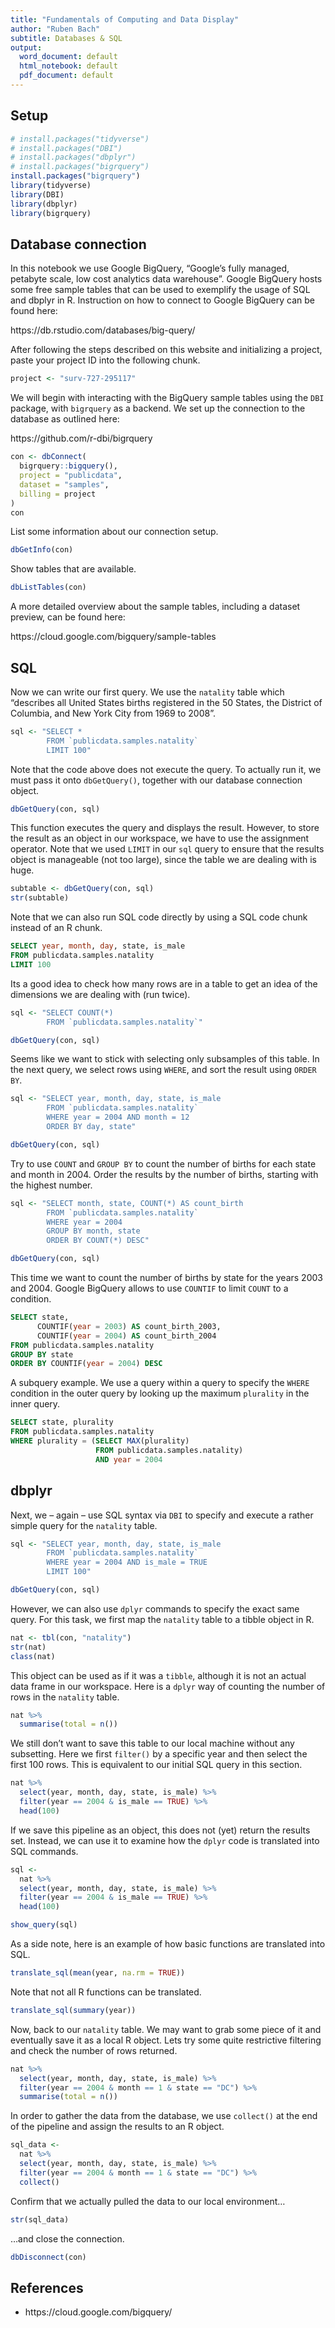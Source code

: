 ```yaml
---
title: "Fundamentals of Computing and Data Display"
author: "Ruben Bach"
subtitle: Databases & SQL
output:
  word_document: default
  html_notebook: default
  pdf_document: default
---
```


## Setup

```r
# install.packages("tidyverse")
# install.packages("DBI")
# install.packages("dbplyr")
# install.packages("bigrquery")
install.packages("bigrquery")
library(tidyverse)
library(DBI)
library(dbplyr)
library(bigrquery)
```

## Database connection

In this notebook we use Google BigQuery, "Google's fully managed, petabyte scale, low cost analytics data warehouse". Google BigQuery hosts some free sample tables that can be used to exemplify the usage of SQL and dbplyr in R. Instruction on how to connect to Google BigQuery can be found here:

https://db.rstudio.com/databases/big-query/

After following the steps described on this website and initializing a project, paste your project ID into the following chunk.

```r
project <- "surv-727-295117"
```

We will begin with interacting with the BigQuery sample tables using the `DBI` package, with `bigrquery` as a backend. We set up the connection to the database as outlined here:

https://github.com/r-dbi/bigrquery

```r
con <- dbConnect(
  bigrquery::bigquery(),
  project = "publicdata",
  dataset = "samples",
  billing = project
)
con 
```

List some information about our connection setup.

```r
dbGetInfo(con)
```

Show tables that are available.

```r
dbListTables(con)
```

A more detailed overview about the sample tables, including a dataset preview, can be found here:

https://cloud.google.com/bigquery/sample-tables

## SQL 

Now we can write our first query. We use the `natality` table which "describes all United States births registered in the 50 States, the District of Columbia, and New York City from 1969 to 2008".

```r
sql <- "SELECT * 
        FROM `publicdata.samples.natality` 
        LIMIT 100"
```

Note that the code above does not execute the query. To actually run it, we must pass it onto `dbGetQuery()`, together with our database connection object.

```r
dbGetQuery(con, sql)
```

This function executes the query and displays the result. However, to store the result as an object in our workspace, we have to use the assignment operator. Note that we used `LIMIT` in our `sql` query to ensure that the results object is manageable (not too large), since the table we are dealing with is huge.

```r
subtable <- dbGetQuery(con, sql)
str(subtable)
```

Note that we can also run SQL code directly by using a SQL code chunk instead of an R chunk.

```sql
SELECT year, month, day, state, is_male
FROM publicdata.samples.natality
LIMIT 100
```

Its a good idea to check how many rows are in a table to get an idea of the dimensions we are dealing with (run twice).

```r
sql <- "SELECT COUNT(*) 
        FROM `publicdata.samples.natality`" 
```

```r
dbGetQuery(con, sql)
```

Seems like we want to stick with selecting only subsamples of this table. In the next query, we select rows using `WHERE`, and sort the result using `ORDER BY`.

```r
sql <- "SELECT year, month, day, state, is_male 
        FROM `publicdata.samples.natality` 
        WHERE year = 2004 AND month = 12
        ORDER BY day, state"
```

```r
dbGetQuery(con, sql)
```

Try to use `COUNT` and `GROUP BY` to count the number of births for each state and month in 2004. Order the results by the number of births, starting with the highest number.

```r
sql <- "SELECT month, state, COUNT(*) AS count_birth
        FROM `publicdata.samples.natality` 
        WHERE year = 2004
        GROUP BY month, state
        ORDER BY COUNT(*) DESC"
```

```r
dbGetQuery(con, sql)
```

This time we want to count the number of births by state for the years 2003 and 2004. Google BigQuery allows to use `COUNTIF` to limit `COUNT` to a condition.

```sql
SELECT state,
      COUNTIF(year = 2003) AS count_birth_2003,
      COUNTIF(year = 2004) AS count_birth_2004
FROM publicdata.samples.natality 
GROUP BY state
ORDER BY COUNTIF(year = 2004) DESC
```

A subquery example. We use a query within a query to specify the `WHERE` condition in the outer query by looking up the maximum `plurality` in the inner query.

```sql
SELECT state, plurality 
FROM publicdata.samples.natality
WHERE plurality = (SELECT MAX(plurality)
                   FROM publicdata.samples.natality) 
                   AND year = 2004
```

## dbplyr

Next, we -- again -- use SQL syntax via `DBI` to specify and execute a rather simple query for the `natality` table.

```r
sql <- "SELECT year, month, day, state, is_male 
        FROM `publicdata.samples.natality` 
        WHERE year = 2004 AND is_male = TRUE
        LIMIT 100"
```

```r
dbGetQuery(con, sql)
```

However, we can also use `dplyr` commands to specify the exact same query. For this task, we first map the `natality` table to a tibble object in R.

```r
nat <- tbl(con, "natality")
str(nat)
class(nat)
```

This object can be used as if it was a `tibble`, although it is not an actual data frame in our workspace. Here is a `dplyr` way of counting the number of rows in the `natality` table.

```r
nat %>% 
  summarise(total = n())
```

We still don't want to save this table to our local machine without any subsetting. Here we first `filter()` by a specific year and then select the first 100 rows. This is equivalent to our initial SQL query in this section.

```r
nat %>%
  select(year, month, day, state, is_male) %>%
  filter(year == 2004 & is_male == TRUE) %>%
  head(100)
```

If we save this pipeline as an object, this does not (yet) return the results set. Instead, we can use it to examine how the `dplyr` code is translated into SQL commands.

```r
sql <- 
  nat %>%
  select(year, month, day, state, is_male) %>%
  filter(year == 2004 & is_male == TRUE) %>%
  head(100)

show_query(sql)
```

As a side note, here is an example of how basic functions are translated into SQL.

```r
translate_sql(mean(year, na.rm = TRUE))
```

Note that not all R functions can be translated.

```r
translate_sql(summary(year))
```

Now, back to our `natality` table. We may want to grab some piece of it and eventually save it as a local R object. Lets try some quite restrictive filtering and check the number of rows returned.

```r
nat %>%
  select(year, month, day, state, is_male) %>%
  filter(year == 2004 & month == 1 & state == "DC") %>%
  summarise(total = n())
```

In order to gather the data from the database, we use `collect()` at the end of the pipeline and assign the results to an R object.

```r
sql_data <-
  nat %>%
  select(year, month, day, state, is_male) %>%
  filter(year == 2004 & month == 1 & state == "DC") %>%
  collect()
```

Confirm that we actually pulled the data to our local environment...

```r
str(sql_data)
```

...and close the connection.

```r
dbDisconnect(con)
```

## References

* https://cloud.google.com/bigquery/